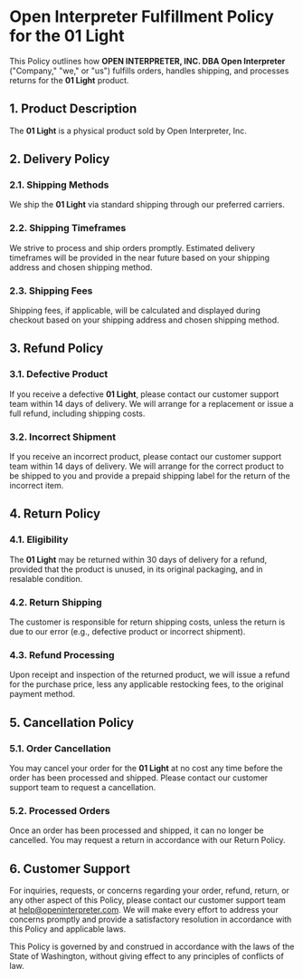 # Open Interpreter Fulfillment Policy for the 01 Light

This Policy outlines how **OPEN INTERPRETER, INC. DBA Open Interpreter** ("Company," "we," or "us") fulfills orders, handles shipping, and processes returns for the **01 Light** product.

## 1. Product Description

The **01 Light** is a physical product sold by Open Interpreter, Inc.

## 2. Delivery Policy

### 2.1. Shipping Methods

We ship the **01 Light** via standard shipping through our preferred carriers.

### 2.2. Shipping Timeframes

We strive to process and ship orders promptly. Estimated delivery timeframes will be provided in the near future based on your shipping address and chosen shipping method.

### 2.3. Shipping Fees

Shipping fees, if applicable, will be calculated and displayed during checkout based on your shipping address and chosen shipping method.

## 3. Refund Policy

### 3.1. Defective Product

If you receive a defective **01 Light**, please contact our customer support team within 14 days of delivery. We will arrange for a replacement or issue a full refund, including shipping costs.

### 3.2. Incorrect Shipment

If you receive an incorrect product, please contact our customer support team within 14 days of delivery. We will arrange for the correct product to be shipped to you and provide a prepaid shipping label for the return of the incorrect item.

## 4. Return Policy

### 4.1. Eligibility

The **01 Light** may be returned within 30 days of delivery for a refund, provided that the product is unused, in its original packaging, and in resalable condition.

### 4.2. Return Shipping

The customer is responsible for return shipping costs, unless the return is due to our error (e.g., defective product or incorrect shipment).

### 4.3. Refund Processing

Upon receipt and inspection of the returned product, we will issue a refund for the purchase price, less any applicable restocking fees, to the original payment method.

## 5. Cancellation Policy

### 5.1. Order Cancellation

You may cancel your order for the **01 Light** at no cost any time before the order has been processed and shipped. Please contact our customer support team to request a cancellation.

### 5.2. Processed Orders

Once an order has been processed and shipped, it can no longer be cancelled. You may request a return in accordance with our Return Policy.

## 6. Customer Support

For inquiries, requests, or concerns regarding your order, refund, return, or any other aspect of this Policy, please contact our customer support team at help@openinterpreter.com. We will make every effort to address your concerns promptly and provide a satisfactory resolution in accordance with this Policy and applicable laws.

This Policy is governed by and construed in accordance with the laws of the State of Washington, without giving effect to any principles of conflicts of law.
